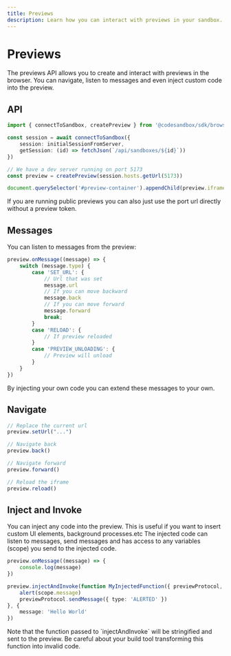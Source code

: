 ```yaml
---
title: Previews
description: Learn how you can interact with previews in your sandbox.
---
```



# Previews

The previews API allows you to create and interact with previews in the browser. You can navigate, listen to messages and even inject custom code into the preview.

## API

```ts
import { connectToSandbox, createPreview } from '@codesandbox/sdk/browser'

const session = await connectToSandbox({
    session: initialSessionFromServer,
    getSession: (id) => fetchJson(`/api/sandboxes/${id}`))
})

// We have a dev server running on port 5173
const preview = createPreview(session.hosts.getUrl(5173))

document.querySelector('#preview-container').appendChild(preview.iframe)
```

<Callout>
If you are running public previews you can also just use the port url directly without a preview token.
</Callout>

## Messages

You can listen to messages from the preview:

```ts
preview.onMessage((message) => {
    switch (message.type) {
        case 'SET_URL': {
            // Url that was set
            message.url
            // If you can move backward
            message.back
            // If you can move forward
            message.forward
            break;
        }
        case 'RELOAD': {
            // If preview reloaded
        }
        case 'PREVIEW_UNLOADING': {
            // Preview will unload
        }
    }
})
```

<Callout>
By injecting your own code you can extend these messages to your own.
</Callout>

## Navigate

```ts
// Replace the current url
preview.setUrl("...")

// Navigate back
preview.back()

// Navigate forward
preview.forward()

// Reload the iframe
preview.reload()
```

## Inject and Invoke

You can inject any code into the preview. This is useful if you want to insert custom UI elements, background processes.etc The injected code can listen to messages, send messages and has access to any variables (scope) you send to the injected code.

```ts
preview.onMessage((message) => {
    console.log(message)
})

preview.injectAndInvoke(function MyInjectedFunction({ previewProtocol, previewWindow, scope }) {
    alert(scope.message)
    previewProtocol.sendMessage({ type: 'ALERTED' })
}, {
    message: 'Hello World'
})
```

<Callout>
Note that the function passed to `injectAndInvoke` will be stringified and sent to the preview. Be careful about your build tool transforming this function into invalid code.
</Callout>
